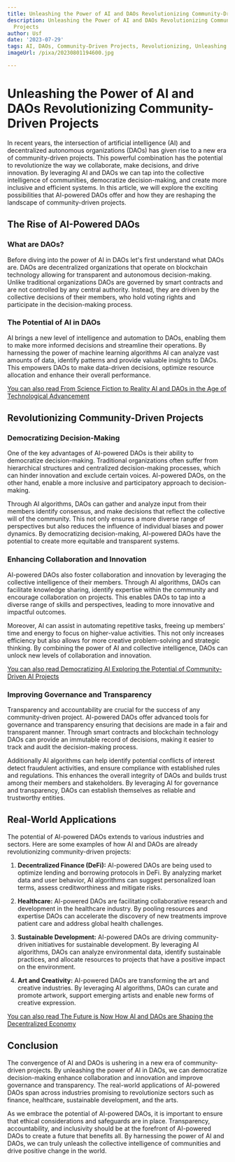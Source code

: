 ```yaml
---
title: Unleashing the Power of AI and DAOs Revolutionizing Community-Driven Projects
description: Unleashing the Power of AI and DAOs Revolutionizing Community-Driven
  Projects
author: Usf
date: '2023-07-29'
tags: AI, DAOs, Community-Driven Projects, Revolutionizing, Unleashing Power
imageUrl: /pixa/20230801194600.jpg

---
```

# Unleashing the Power of AI and DAOs Revolutionizing Community-Driven Projects

In recent years, the  intersection of artificial intelligence (AI)  and decentralized  autonomous organizations (DAOs) has given rise to a new era of community-driven projects. This  powerful combination has the potential  to  revolutionize the way we collaborate, make decisions, and drive innovation. By leveraging AI and DAOs  we can tap into the collective  intelligence of communities, democratize decision-making,  and create more inclusive and efficient systems. In this article, we will explore the exciting possibilities that AI-powered DAOs offer and how they are reshaping the landscape of  community-driven projects.

## The Rise of AI-Powered DAOs

### What are  DAOs?

Before diving into the power  of AI in DAOs let's first understand what DAOs  are. DAOs are decentralized organizations that operate on  blockchain  technology allowing for  transparent and autonomous  decision-making. Unlike traditional organizations DAOs  are governed by smart contracts and  are not controlled  by any central authority.  Instead, they are driven  by the collective decisions of their members, who hold voting rights and participate in  the decision-making process.

### The Potential of AI in DAOs

AI brings a new level of intelligence and automation to DAOs, enabling  them to make more informed decisions and streamline their operations. By harnessing the power  of machine learning algorithms AI can analyze vast amounts of data,  identify patterns and provide valuable insights to DAOs. This empowers DAOs to  make data-driven decisions, optimize resource allocation and enhance their overall performance.

[You can also read From  Science Fiction  to Reality AI and DAOs in the Age of Technological Advancement](From%20Science%20Fiction%20to%20Reality%20AI%20and%20DAOs%20in%20the%20Age%20of%20Technological%20Advancement)


## Revolutionizing Community-Driven Projects

### Democratizing Decision-Making

One of the  key advantages of AI-powered DAOs is their ability to democratize decision-making. Traditional organizations often suffer from hierarchical structures and centralized  decision-making processes, which can hinder innovation and exclude certain voices. AI-powered DAOs, on the other hand, enable a more  inclusive and participatory approach to decision-making.

Through AI algorithms, DAOs  can gather and analyze input from their  members identify consensus, and make decisions that reflect the collective will of the community.  This not only ensures a more diverse range of perspectives but also reduces the influence of individual biases and  power dynamics. By democratizing decision-making, AI-powered DAOs have  the potential to create  more equitable and transparent systems.

### Enhancing Collaboration and Innovation

AI-powered DAOs also foster collaboration and innovation by leveraging the collective intelligence of their members. Through AI  algorithms,  DAOs can facilitate knowledge sharing, identify expertise within  the  community and encourage collaboration on projects. This enables DAOs to tap into a diverse range  of skills and perspectives, leading  to more innovative and  impactful outcomes.

Moreover, AI can assist in automating repetitive tasks, freeing up members' time and energy to focus on higher-value activities. This not  only increases efficiency but also allows for more creative problem-solving and strategic thinking. By combining the power  of AI and collective intelligence, DAOs can unlock new levels of collaboration and innovation.

[You can  also read  Democratizing  AI  Exploring the Potential of Community-Driven  AI Projects](Democratizing%20AI%20Exploring%20the%20Potential%20of%20Community-Driven%20AI%20Projects)


### Improving Governance and Transparency

Transparency and accountability  are crucial for the success of any community-driven project. AI-powered DAOs offer advanced tools  for governance and transparency ensuring that decisions are made  in a fair and transparent manner. Through smart contracts and blockchain technology DAOs can provide an immutable  record of decisions, making it  easier to track and audit the decision-making process.

Additionally  AI algorithms can help identify potential conflicts of interest detect fraudulent activities, and ensure compliance with  established rules and regulations. This enhances the overall integrity of DAOs  and builds trust among their  members  and stakeholders. By leveraging AI for governance  and  transparency, DAOs can  establish themselves as reliable and trustworthy entities.

## Real-World Applications

The potential of AI-powered DAOs extends to various industries and sectors. Here are  some examples of how AI and DAOs are already  revolutionizing community-driven  projects:

1. **Decentralized Finance (DeFi):** AI-powered DAOs are being used to optimize lending and borrowing protocols in DeFi. By analyzing market data and user behavior, AI algorithms can suggest personalized  loan terms, assess creditworthiness and mitigate  risks.

2. **Healthcare:** AI-powered DAOs are facilitating collaborative research and development in the healthcare  industry. By pooling resources and expertise DAOs can accelerate the discovery of new treatments improve patient care and  address global health challenges.

3.  **Sustainable Development:** AI-powered DAOs are driving community-driven initiatives for sustainable development. By leveraging AI algorithms, DAOs can analyze environmental data, identify sustainable practices, and allocate resources to projects that have a positive impact on the environment.

4. **Art and Creativity:** AI-powered DAOs are  transforming the  art and creative industries. By leveraging AI algorithms, DAOs can curate and promote artwork, support emerging artists and enable new forms of creative expression.

[You can also read The Future  is Now How AI and DAOs  are Shaping the Decentralized Economy](The%20Future%20is%20Now%20How%20AI%20and%20DAOs%20are%20Shaping%20the%20Decentralized%20Economy)


## Conclusion

The convergence of AI and DAOs  is ushering in a new era of community-driven projects. By unleashing the power of AI in DAOs,  we can democratize decision-making  enhance collaboration and innovation and improve governance  and transparency. The real-world applications of AI-powered DAOs  span across industries promising to revolutionize sectors such as finance, healthcare, sustainable development, and the arts.

As we embrace the potential of AI-powered DAOs,  it is important to ensure that  ethical considerations and safeguards  are in place. Transparency, accountability, and inclusivity should be at the forefront of AI-powered DAOs to create a future  that benefits all. By harnessing the power of AI and DAOs, we  can truly  unleash the collective intelligence of communities and drive positive change in the  world.